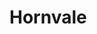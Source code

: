 
# Hornvale

<ProjectDetails
  region="Westerlands"
  house="House Brax"
  type="Castle"
  status="Redo In Progress"
  warp="/warp hornvale"
  projectLead="lemonbear"
  dateStarted="July 3, 2019"
  dateCompleted="Invalid Date"
/>

